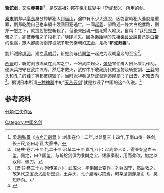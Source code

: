 '''斩蛇剑'''，又名'''赤霄劍'''<ref>梁.[[陶弘景|陶弘景]]《[http://zh.wikisource.org/zh-hant/%E5%8F%A4%E4%BB%8A%E5%88%80%E5%8A%8D%E9%8C%84 古今刀劍錄] {{Wayback|url=http://zh.wikisource.org/zh-hant/%E5%8F%A4%E4%BB%8A%E5%88%80%E5%8A%8D%E9%8C%84 |date=20190124053948 }}》:刘季在位十二年,以始皇三十四年,于南山得一铁剑,长三尺,铭曰赤霄,大篆书。</ref>，是汉高祖[[刘邦|刘邦]]在[[秦末民變|秦末民變]]中「斩蛇起义」所用的剑。

[[秦末|秦末]]劉邦以[[亭長|亭長]]身分押解犯人到[[骊山|骊山]]，途中有不少人逃脫，因為當時犯人逃脫是重罪，劉邦乾脆自己也率領十幾個囚犯逃亡，一同[[舉事|起義]]，卻路遇一條大白蛇擋路，劉邦一怒之下，就提劍把蛇斬殺了，但後來出現一個老婦人啼哭，自稱：“我兒是[[白帝|白帝]]之子，卻被[[炎帝|赤帝]]之子殺死了。”隨即消失。因為[[秦始皇|秦始皇]]的先祖[[秦襄公|秦襄公]]說自己是[[白帝|白帝]]的後裔，眾人都認為劉邦被賦予取代秦朝的[[天命|天命]]，是為“'''斬蛇起義'''”。

劉邦滅除[[項羽|項羽]]，建立[[漢朝|漢朝]]后，斩蛇剑与[[传国玺|传国玺]]一起成为汉朝皇帝的至宝<ref>《通典·卷六十三·礼二十三·沿革二十三·嘉礼八》：汉高帝入关，得秦始皇白玉玺，佩之，曰传国玺，与斩蛇剑俱为乘舆之宝。韨承秦制，用而弗改，加之以双印、佩刀。</ref>。

[[西晋|西晋]]时，斩蛇剑被收藏在武库之中，一次武库起火，[[张华|张华]]害怕有人因此乘机作乱，便派兵把守在武库四周，然后才救火，武库中所收藏历代的宝物及斩蛇剑、[[王莽|王莽]]的头和[[孔子|孔子]]的鞋子等都被烧毁了。当时张华看见斩蛇剑穿透屋顶飞了出去，不知去向<ref>《晋书·卷三十六·列传第六》：武库火，华惧因此变作，列兵固守，然后救之，故累代之宝及汉高斩蛇剑、王莽头、孔子屐等尽焚焉。时华见剑穿屋而飞，莫知所向。</ref>。据说日本所谓[[三神器|三种神器]]中的“[[天丛云剑|天丛云剑]]”就是抄袭了中国的这个传说。<ref>{{Cite book|chapter=|url=https://books.google.co.jp/books?id=x0aqCwAAQBAJ|publisher=Lulu.com|date=2016|isbn=9781329896581|language=zh|first=Xuanjun|last=Xie|title=日本”起源于中国考 A Research On Japan's Origin with China|year=|location=|pages=|access-date=2019-06-28|archive-date=2019-08-11|archive-url=https://web.archive.org/web/20190811075330/https://books.google.co.jp/books?id=x0aqCwAAQBAJ|dead-url=no}}</ref>

==参考资料==
{{reflist}}

[[Category:中国名剑|Category:中国名剑]]
[[分類:亡佚作品|分類:亡佚作品]]